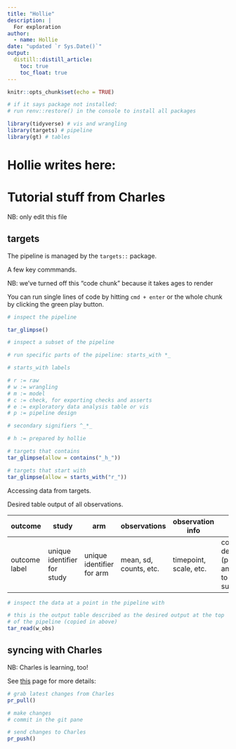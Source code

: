 ```yaml
---
title: "Hollie"
description: |
  For exploration
author:
  - name: Hollie
date: "updated `r Sys.Date()`"
output: 
  distill::distill_article:
    toc: true
    toc_float: true
---
```


```r
knitr::opts_chunk$set(echo = TRUE)
```

```r

# if it says package not installed:
# run renv::restore() in the console to install all packages

library(tidyverse) # vis and wrangling
library(targets) # pipeline
library(gt) # tables


```

# Hollie writes here:



# Tutorial stuff from Charles

NB: only edit this file

## targets

The pipeline is managed by the `targets::` package. 

A few key commmands.

NB: we've turned off this "code chunk" because it takes ages to render

You can run single lines of code by hitting `cmd + enter` or the whole chunk by clicking the green play button.  

```r
# inspect the pipeline

tar_glimpse()

# inspect a subset of the pipeline

# run specific parts of the pipeline: starts_with *_

# starts_with labels

# r := raw
# w := wrangling
# m := model
# c := check, for exporting checks and asserts
# e := exploratory data analysis table or vis
# p := pipeline design

# secondary signifiers ^_*_

# h := prepared by hollie

# targets that contains
tar_glimpse(allow = contains("_h_"))

# targets that start with
tar_glimpse(allow = starts_with("r_"))

```

Accessing data from targets.

Desired table output of all observations.

outcome | study | arm | observations | observation info | study-level descriptors
- |-|-|-|-|-
outcome label | unique identifier for study | unique identifier for arm | mean, sd, counts, etc. | timepoint, scale, etc.| condition, study design (parallel/crossover), antyhing we need to filter by, subgroups, etc.


```r
# inspect the data at a point in the pipeline with 

# this is the output table described as the desired output at the top
# of the pipeline (copied in above)
tar_read(w_obs)

```

## syncing with Charles

NB: Charles is learning, too! 

See [this](https://usethis.r-lib.org/articles/articles/pr-functions.html) page for more details:

```r

# grab latest changes from Charles
pr_pull() 

# make changes
# commit in the git pane

# send changes to Charles
pr_push()

```



